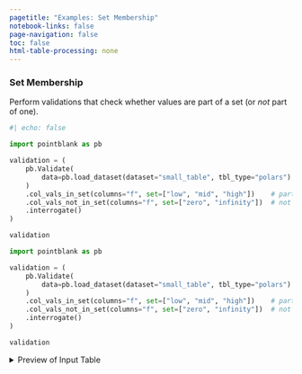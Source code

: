 ```yaml
---
pagetitle: "Examples: Set Membership"
notebook-links: false
page-navigation: false
toc: false
html-table-processing: none
---
```


### Set Membership

Perform validations that check whether values are part of a set (or *not* part of one).

```python
#| echo: false

import pointblank as pb

validation = (
    pb.Validate(
        data=pb.load_dataset(dataset="small_table", tbl_type="polars")
    )
    .col_vals_in_set(columns="f", set=["low", "mid", "high"])    # part of this set
    .col_vals_not_in_set(columns="f", set=["zero", "infinity"])  # not part of this set
    .interrogate()
)

validation
```

```python
import pointblank as pb

validation = (
    pb.Validate(
        data=pb.load_dataset(dataset="small_table", tbl_type="polars")
    )
    .col_vals_in_set(columns="f", set=["low", "mid", "high"])    # part of this set
    .col_vals_not_in_set(columns="f", set=["zero", "infinity"])  # not part of this set
    .interrogate()
)

validation
```

<details>
<summary>Preview of Input Table</summary>

```python
# | echo: false
pb.preview(pb.load_dataset(dataset="small_table", tbl_type="polars"), n_head=20, n_tail=20)
```

</details>

